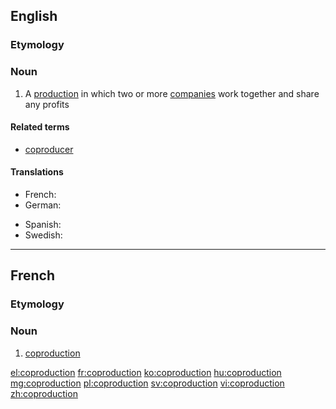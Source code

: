 ==English==

===Etymology===
{{prefix|co|production|lang=en}}

===Noun===
{{wikipedia}}
{{en-noun}}

# A [[production]] in which two or more [[company|companies]] work together and share any profits

====Related terms====
* [[coproducer]]

====Translations====
{{trans-top|coproduction}}
* French: {{t+|fr|coproduction|f}}
* German: {{t|de|Koproduktion|f}}
{{trans-mid}}
* Spanish: {{t+|es|coproducción|f}}
* Swedish: {{t|sv|samprodukion|c}}
{{trans-bottom}}

----

==French==

===Etymology===
{{prefix|co|production|lang=fr}}

===Noun===
{{fr-noun|f}}

# [[#English|coproduction]]

[[el:coproduction]]
[[fr:coproduction]]
[[ko:coproduction]]
[[hu:coproduction]]
[[mg:coproduction]]
[[pl:coproduction]]
[[sv:coproduction]]
[[vi:coproduction]]
[[zh:coproduction]]